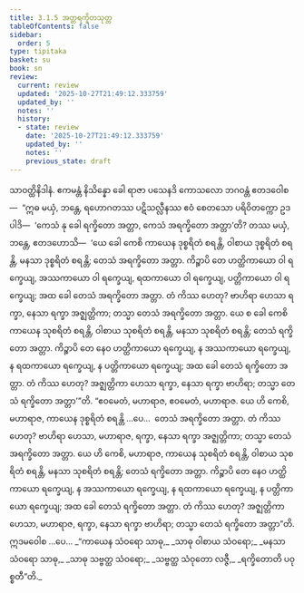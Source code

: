 ```yaml
---
title: 3.1.5 အတ္တရက္ခိတသုတ္တ
tableOfContents: false
sidebar:
  order: 5
type: tipitaka
basket: su
book: sn
review:
  current: review
  updated: '2025-10-27T21:49:12.333759'
  updated_by: ''
  notes: ''
  history:
  - state: review
    date: '2025-10-27T21:49:12.333759'
    updated_by: ''
    notes: ''
    previous_state: draft
---
```



<ReviewStatus review={frontmatter.review} showDetails={true} />

<HypothesisAnnotation frontmatter={frontmatter} />

<DynamicBreadcrumb />

<Division number="116" book="sn" e="ch" v="18" p="298">

<Paragraph number="602" book="sn">
သာဝတ္ထိနိဒါနံ. ဧကမန္တံ နိသိန္နော ခေါ ရာဇာ ပသေနဒိ ကောသလော ဘဂဝန္တံ ဧတဒဝေါစ—  “ဣဓ မယှံ, ဘန္တေ, ရဟောဂတဿ ပဋိသလ္လီနဿ ဧဝံ စေတသော ပရိဝိတက္ကော ဥဒပါဒိ—  ‘ကေသံ နု ခေါ ရက္ခိတော အတ္တာ, ကေသံ အရက္ခိတော အတ္တာ’တိ? တဿ မယှံ, ဘန္တေ, ဧတဒဟောသိ—  ‘ယေ ခေါ ကေစိ ကာယေန ဒုစ္စရိတံ စရန္တိ, ဝါစာယ ဒုစ္စရိတံ စရန္တိ, မနသာ ဒုစ္စရိတံ စရန္တိ; တေသံ အရက္ခိတော အတ္တာ. ကိဉ္စာပိ တေ ဟတ္ထိကာယော ဝါ ရက္ခေယျ, အဿကာယော ဝါ ရက္ခေယျ, ရထကာယော ဝါ ရက္ခေယျ, ပတ္တိကာယော ဝါ ရက္ခေယျ; အထ ခေါ တေသံ အရက္ခိတော အတ္တာ. တံ ကိဿ ဟေတု? ဗာဟိရာ ဟေသာ ရက္ခာ, နေသာ ရက္ခာ အဇ္ဈတ္တိကာ; တသ္မာ တေသံ အရက္ခိတော အတ္တာ. ယေ စ ခေါ ကေစိ ကာယေန သုစရိတံ စရန္တိ, ဝါစာယ သုစရိတံ စရန္တိ, မနသာ သုစရိတံ စရန္တိ; တေသံ ရက္ခိတော အတ္တာ. ကိဉ္စာပိ တေ နေဝ ဟတ္ထိကာယော ရက္ခေယျ, န အဿကာယော ရက္ခေယျ, န ရထကာယော ရက္ခေယျ, န ပတ္တိကာယော ရက္ခေယျ; အထ ခေါ တေသံ ရက္ခိတော အတ္တာ. တံ ကိဿ ဟေတု? အဇ္ဈတ္တိကာ ဟေသာ ရက္ခာ, နေသာ ရက္ခာ ဗာဟိရာ; တသ္မာ တေသံ ရက္ခိတော အတ္တာ’”တိ.
</Paragraph>

<Paragraph number="603" book="sn">
“ဧဝမေတံ, မဟာရာဇ, ဧဝမေတံ, မဟာရာဇ. ယေ ဟိ ကေစိ, မဟာရာဇ, ကာယေန ဒုစ္စရိတံ စရန္တိ …ပေ…  တေသံ အရက္ခိတော အတ္တာ. တံ ကိဿ ဟေတု? ဗာဟိရာ ဟေသာ, မဟာရာဇ, ရက္ခာ, နေသာ ရက္ခာ အဇ္ဈတ္တိကာ; တသ္မာ တေသံ အရက္ခိတော အတ္တာ. ယေ ဟိ ကေစိ, မဟာရာဇ, ကာယေန သုစရိတံ စရန္တိ, ဝါစာယ သုစရိတံ စရန္တိ, မနသာ သုစရိတံ စရန္တိ; တေသံ ရက္ခိတော အတ္တာ. ကိဉ္စာပိ တေ နေဝ ဟတ္ထိကာယော ရက္ခေယျ, န အဿကာယော ရက္ခေယျ, န ရထကာယော ရက္ခေယျ, န ပတ္တိကာယော ရက္ခေယျ; အထ ခေါ တေသံ ရက္ခိတော အတ္တာ. တံ ကိဿ ဟေတု? အဇ္ဈတ္တိကာ ဟေသာ, မဟာရာဇ, ရက္ခာ, နေသာ ရက္ခာ ဗာဟိရာ; တသ္မာ တေသံ ရက္ခိတော အတ္တာ”တိ. ဣဒမဝေါစ …ပေ…
</Paragraph>

<Paragraph number="604" type="verses" book="sn">
_“ကာယေန သံဝရော သာဓု,_  
_သာဓု ဝါစာယ သံဝရော;_  
_မနသာ သံဝရော သာဓု,_  
_သာဓု သဗ္ဗတ္ထ သံဝရော;_  
_သဗ္ဗတ္ထ သံဝုတော လဇ္ဇီ,_  
_ရက္ခိတောတိ ပဝုစ္စတီ”တိ._
</Paragraph>
</Division>